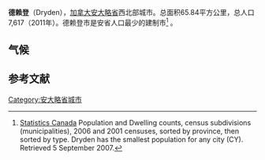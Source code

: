 {{Infobox settlement
|name                   = 德赖登
|official_name          = Dryden
|settlement_type        = 城市
|other_name             =
|native_name            =  
|nickname               = D-Town
|motto                  =
|image_skyline          = Dryden mill.JPG
|imagesize              =
|image_caption          = 德赖登工厂
|image_flag             =
|flag_size              =
|image_seal             =
|seal_size              =
|image_shield           =
|shield_size            =
|image_blank_emblem     =
|blank_emblem_size      =
|image_map              = 
|mapsize                =
|map_caption            = 
|pushpin_map            = Canada Ontario
|pushpin_mapsize        = 200
|pushpin_label_position = top
|subdivision_type       = 国家
|subdivision_name       = 加拿大
|subdivision_type1      = [[加拿大行政区划|省]]
|subdivision_name1      = 安大略省
|subdivision_type2      = 区
|subdivision_name2      = [[凯诺拉区|凯诺拉区]]
|established_title      = 建立
|established_date       = 1895年
|established_title2     = 建镇
|established_date2      = 1910年
|established_title3     = 建市
|established_date3      = 1998年
|area_magnitude         =
|area_footnotes         = <ref name="cp2011">{{cite web |url=http://www12.statcan.ca/census-recensement/2011/dp-pd/prof/details/page.cfm?Lang=E&Geo1=CSD&Code1=3560027&Geo2=PR&Code2=35&Data=Count&SearchText=Kenora&SearchType=Begins&SearchPR=01&B1=All&Custom= |title=Dryden census profile |publisher=Statistics Canada |work=[[Canada_2011_Census|2011 Census of Population]] |accessdate=2012-04-03 |archive-date=2016-03-04 |archive-url=https://web.archive.org/web/20160304082503/http://www12.statcan.ca/census-recensement/2011/dp-pd/prof/details/page.cfm?Lang=E&Geo1=CSD&Code1=3560027&Geo2=PR&Code2=35&Data=Count&SearchText=Kenora&SearchType=Begins&SearchPR=01&B1=All&Custom= |dead-url=no }}</ref>
|area_total_km2         =
|area_land_km2          = 65.84
|area_water_km2         =
|area_water_percent     =
|population_as_of       = 2011
|population_footnotes   = <ref name="cp2011"/>
|population_note        =
|population_total       = 7617
|population_density_km2 = 115.7
|timezone               = [[北美中部时区|CST]]
|utc_offset             = -6
|timezone_DST           = [[北美中部时区|CDT]]
|utc_offset_DST         = -5
|latd= 49 |latm= 47 |latNS= N
|longd=92 |longm=50 |longEW=W
|coordinates_type       = region:CA-ON_type:city
|coordinates_display    = inline,title
|elevation_m            = 371.90
|postal_code_type       = Postal code
|postal_code            = P8N
|area_code              = [[Area_code_807|807]]
|website                = [http://www.dryden.ca/ www.dryden.ca]
|footnotes              =
}}'''德赖登'''（Dryden），[[加拿大|加拿大]][[安大略省|安大略省]]西北部城市。总面积65.84平方公里，总人口7,617（2011年）。德赖登市是安省人口最少的建制市<ref>[http://www12.statcan.ca/english/census06/data/popdwell/Table.cfm?T=302&SR=26&S=2&O=A&RPP=25&PR=35&CMA=0 Statistics Canada] Population and Dwelling counts, census subdivisions (municipalities), 2006 and 2001 censuses, sorted by province, then sorted by type. Dryden has the smallest population for any city (CY). Retrieved 5 September 2007.</ref> 。

==气候==
{{Weather box
|location = 德赖登
|metric first = yes
|single line = yes
|Jan record high C = 6.1
|Feb record high C = 11.1
|Mar record high C = 19.4
|Apr record high C = 30.6
|May record high C = 34.4
|Jun record high C = 36.0
|Jul record high C = 39.4
|Aug record high C = 35.6
|Sep record high C = 33.3
|Oct record high C = 26.1
|Nov record high C = 19.4
|Dec record high C = 8.9
|year record high C = 39.4
|Jan high C = -13.0
|Feb high C = -8.3
|Mar high C = -0.6
|Apr high C = 8.7
|May high C = 17.3
|Jun high C = 21.7
|Jul high C = 23.9
|Aug high C = 22.9
|Sep high C = 15.5
|Oct high C = 8.1
|Nov high C = -2.0
|Dec high C = -10.1
|year high C = 7.0
|Jan mean C = −18.2
|Feb mean C = −14.0
|Mar mean C = -6.5
|Apr mean C = 2.6
|May mean C = 11.0
|Jun mean C = 16.0
|Jul mean C = 18.5
|Aug mean C = 17.1
|Sep mean C = 11.0
|Oct mean C = 4.4
|Nov mean C = -5.4
|Dec mean C = −14.5
|year mean C = 1.8
|Jan low C = -23.3
|Feb low C = -19.7
|Mar low C = -12.5
|Apr low C = -3.6
|May low C = 4.5
|Jun low C = 10.3
|Jul low C = 13.1
|Aug low C = 11.9
|Sep low C = 6.4
|Oct low C = 0.6
|Nov low C = -8.8
|Dec low C = -19.0
|year low C = -3.3
|Jan record low C = -46.1
|Feb record low C = -46.7
|Mar record low C = -41.1
|Apr record low C = -32.7
|May record low C = -12.8
|Jun record low C = -3.3
|Jul record low C = 1.1
|Aug record low C = -1.1
|Sep record low C = -6.1
|Oct record low C = -17.2
|Nov record low C = -36.1
|Dec record low C = -42.2
|year record low C = -46.7
|precipitation colour = green
|Jan precipitation mm = 27.5
|Feb precipitation mm = 21.6
|Mar precipitation mm = 30.4
|Apr precipitation mm = 35.1
|May precipitation mm = 66.4
|Jun precipitation mm = 105
|Jul precipitation mm = 117.5
|Aug precipitation mm = 86.4
|Sep precipitation mm = 95.2
|Oct precipitation mm = 56.8
|Nov precipitation mm = 37.4
|Dec precipitation mm = 26.2
|year precipitation mm = 705.5
|source 1 = [[Environment_Canada|Environment Canada]]<ref name= "climate">Environment Canada — [http://climate.weatheroffice.gc.ca/climate_normals/results_e.html?stnID=3952&lang=e&dCode=0&StationName=DRYDEN&SearchType=Contains&province=ALL&provBut=&month1=0&month2=12 Canadian Climate Normals 1971–2000], accessed 6 November 2009</ref>
|date=August 2010
}}

==参考文献==
{{reflist}}

[[Category:安大略省城市|Category:安大略省城市]]